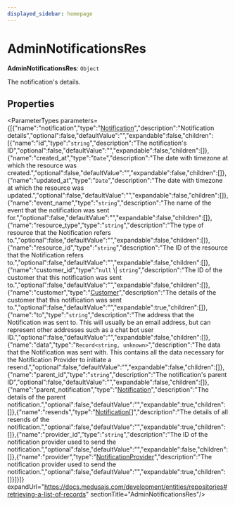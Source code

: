 ```yaml
---
displayed_sidebar: homepage
---
```



# AdminNotificationsRes

 **AdminNotificationsRes**: `Object`

The notification's details.

## Properties

<ParameterTypes parameters={[{"name":"notification","type":"[Notification](../../entities/classes/entities.Notification.mdx)","description":"Notification details","optional":false,"defaultValue":"","expandable":false,"children":[{"name":"id","type":"`string`","description":"The notification's ID","optional":false,"defaultValue":"","expandable":false,"children":[]},{"name":"created_at","type":"`Date`","description":"The date with timezone at which the resource was created.","optional":false,"defaultValue":"","expandable":false,"children":[]},{"name":"updated_at","type":"`Date`","description":"The date with timezone at which the resource was updated.","optional":false,"defaultValue":"","expandable":false,"children":[]},{"name":"event_name","type":"`string`","description":"The name of the event that the notification was sent for.","optional":false,"defaultValue":"","expandable":false,"children":[]},{"name":"resource_type","type":"`string`","description":"The type of resource that the Notification refers to.","optional":false,"defaultValue":"","expandable":false,"children":[]},{"name":"resource_id","type":"`string`","description":"The ID of the resource that the Notification refers to.","optional":false,"defaultValue":"","expandable":false,"children":[]},{"name":"customer_id","type":"`null` \\| `string`","description":"The ID of the customer that this notification was sent to.","optional":false,"defaultValue":"","expandable":false,"children":[]},{"name":"customer","type":"[Customer](../../entities/classes/entities.Customer.mdx)","description":"The details of the customer that this notification was sent to.","optional":false,"defaultValue":"","expandable":true,"children":[]},{"name":"to","type":"`string`","description":"The address that the Notification was sent to. This will usually be an email address, but can represent other addresses such as a chat bot user ID.","optional":false,"defaultValue":"","expandable":false,"children":[]},{"name":"data","type":"`Record<string, unknown>`","description":"The data that the Notification was sent with. This contains all the data necessary for the Notification Provider to initiate a resend.","optional":false,"defaultValue":"","expandable":false,"children":[]},{"name":"parent_id","type":"`string`","description":"The notification's parent ID","optional":false,"defaultValue":"","expandable":false,"children":[]},{"name":"parent_notification","type":"[Notification](../../entities/classes/entities.Notification.mdx)","description":"The details of the parent notification.","optional":false,"defaultValue":"","expandable":true,"children":[]},{"name":"resends","type":"[Notification](../../entities/classes/entities.Notification.mdx)[]","description":"The details of all resends of the notification.","optional":false,"defaultValue":"","expandable":true,"children":[]},{"name":"provider_id","type":"`string`","description":"The ID of the notification provider used to send the notification.","optional":false,"defaultValue":"","expandable":false,"children":[]},{"name":"provider","type":"[NotificationProvider](../../entities/classes/entities.NotificationProvider.mdx)","description":"The notification provider used to send the notification.","optional":false,"defaultValue":"","expandable":true,"children":[]}]}]} expandUrl="https://docs.medusajs.com/development/entities/repositories#retrieving-a-list-of-records" sectionTitle="AdminNotificationsRes"/>
